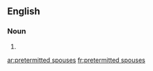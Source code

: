 ==English==

===Noun===
{{head|en|noun plural form}}

# {{plural of|pretermitted spouse|lang=en}}

[[ar:pretermitted spouses]]
[[fr:pretermitted spouses]]